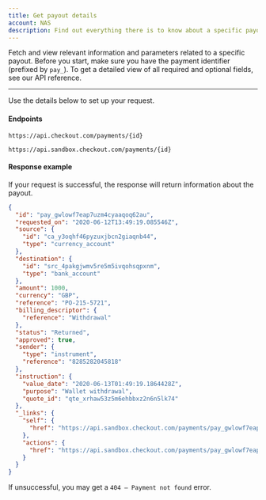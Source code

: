 ```yaml
---
title: Get payout details
account: NAS
description: Find out everything there is to know about a specific payout, from its status to the type of sender.
---
```


Fetch and view relevant information and parameters related to a specific payout. Before you start, make sure you have the payment identifier (prefixed by `pay_`). To get a detailed view of all required and optional fields, see our <ExternalLink href="https://api-reference.checkout.com/preview/crusoe" target="_blank">API reference</ExternalLink>.

---

Use the details below to set up your request.

#### Endpoints

<tabs>
<tab title="Live">
<LineCodeWrapper type="get">

`https://api.checkout.com/payments/{id}`

</LineCodeWrapper>
</tab>
<tab title="Sandbox">
<LineCodeWrapper type="get">

`https://api.sandbox.checkout.com/payments/{id}`

</LineCodeWrapper>
</tab>
</tabs>

#### Response example

If your request is successful, the response will return information about the payout.

```json
{
  "id": "pay_gwlowf7eap7uzm4cyaaqoq62au",
  "requested_on": "2020-06-12T13:49:19.085546Z",
  "source": {
    "id": "ca_y3oqhf46pyzuxjbcn2giaqnb44",
    "type": "currency_account"
  },
  "destination": {
    "id": "src_4pakgjwmv5re5m5ivqohsqpxnm",
    "type": "bank_account"
  },
  "amount": 1000,
  "currency": "GBP",
  "reference": "PO-215-5721",
  "billing_descriptor": {
    "reference": "Withdrawal"
  },
  "status": "Returned",
  "approved": true,
  "sender": {
    "type": "instrument",
    "reference": "8285282045818"
  },
  "instruction": {
    "value_date": "2020-06-13T01:49:19.1864428Z",
    "purpose": "Wallet withdrawal",
    "quote_id": "qte_xrhaw53z5m6ehbbxz2n6n5lk74"
  },
  "_links": {
    "self": {
      "href": "https://api.sandbox.checkout.com/payments/pay_gwlowf7eap7uzm4cyaaqoq62au"
    },
    "actions": {
      "href": "https://api.sandbox.checkout.com/payments/pay_gwlowf7eap7uzm4cyaaqoq62au/actions"
    }
  }
}
```

<TipBox variant="info">

If unsuccessful, you may get a `404 – Payment not found` error.

</TipBox>
